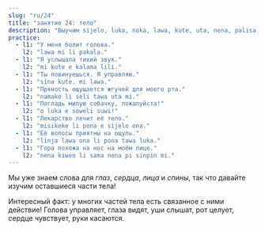 ```yaml
---
slug: "ru/24"
title: "занятие 24: тело"
description: "Выучим sijelo, luka, noka, lawa, kute, uta, nena, palisa, linja!"
practice:
  - l1: "У меня болит голова."
    l2: "lawa mi li pakala."
  - l1: "Я услышала тихий звук."
    l2: "mi kute e kalama lili."
  - l1: "Ты повинуешься. Я управляю."
    l2: "sina kute. mi lawa."
  - l1: "Пряность ощущается жгучей для моего рта."
    l2: "namako li seli tawa uta mi."
  - l1: "Погладь милую собачку, пожалуйста!"
    l2: "o luka e soweli suwi!"
  - l1: "Лекарство лечит её тело."
    l2: "misikeke li pona e sijelo ona."
  - l1: "Её волосы приятны на ощупь."
    l2: "linja lawa ona li pona tawa luka."
  - l1: "Гора похожа на нос на моём лице."
    l2: "nena kiwen li sama nena pi sinpin mi."
---
```



Мы уже знаем слова для *глаз*, *сердца*, *лица* и *спины*, так что давайте изучим оставшиеся части тела!

<List>
    <Word sl="lawa" m="голова; возглавлять, управлять" />
    <Word sl="kute" m="ухо; слышать" />
    <Word sl="nena" m="выпуклость, напр.нос, холм, грудь" />
    <Word sl="uta" m="рот, губы; целовать, кусать" />
    <Word sl="sijelo" m="тело" />
    <Word sl="luka" m="рука, кисть руки; касаться" />
    <Word sl="noka" m="нога, стопа" />
    <Word sl="palisa" m="длинный твёрдый предмет, напр. палка, палица, стержень" />
    <Word sl="linja" m="длинный гибкий предмет, напр. верёвка, нить" />
</List>

Интересный факт: у многих частей тела есть связанное с ними действие! Голова управляет, глаза видят, уши слышат, рот целует, сердце чувствует, руки касаются.

<List>
    <Sentence sl="mi wile suli e linja lawa mi." m="Я хочу отрастить мои волосы." />
    <Sentence sl="jan lawa mi li kute e toki ike mi." m="Мой начальник услышал мою ругань." />
    <Sentence sl="ilo lukin li pana e sitelen ante." m="Зеркало даёт перевёрнутое изображение." />
    <Sentence sl="sijelo mi li wile e lape." m="Моему телу нужен отдых." />
    <Sentence sl="palisa luka mi li suli. palisa noka mi li lili." m="Мои пальцы на руках рук длиннее моих пальцев на ногах." />
</List>

<Practice exercises={frontmatter.practice} />
